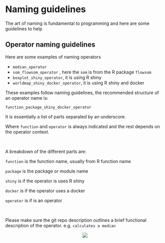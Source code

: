 # Naming guidelines {#naming}

The art of naming is fundamental to programming and here are some guidelines to help

## Operator naming guidelines {-} 

Here are some examples of naming operators

+    `median_operator`
+    `som_flowsom_operator` , here the `som` is from the R package `flowsom`
+    `boxplot_shiny_operator`, it is using R shiny
+    `worldmap_shiny_docker_operator`, it is using R shiny and docker

These examples follow naming guidelines, the recommended structure of an operator name is:

`function_package_shiny_docker_operator`

It is essentially a list of parts separated by an underscore.

Where `function` and `operator` is always indicated and the rest depends on the operator context.

\

A breakdown of the different parts are:

`function` is the function name, usually from R function name

`package` is the package or module name

`shiny`  is if the operator is uses R shiny

`docker` is if the operator uses a docker

`operator` is if is an operator

\




Please make sure the git repo description outlines a brief functional description of the operator. e.g. `calculates a median`


<center>![](images/goldfish.png)</center>